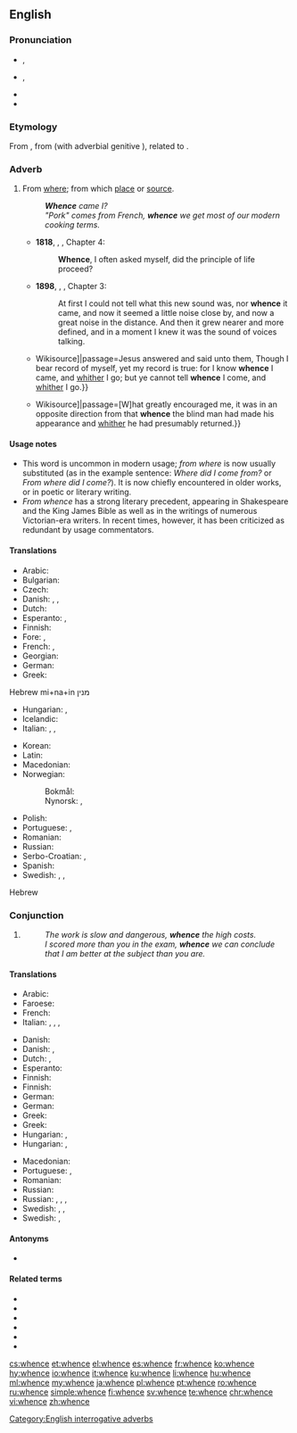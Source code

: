 ==English==
{{was wotd|2012|November|9}}

===Pronunciation===
* {{enPR|hwĕns}}, {{IPA|/ʍɛns/|lang=en}}
* {{qualifier|in accents with the [[wine-whine merger]]}} {{enPR|wĕns}}, {{IPA|/wɛns/|lang=en}}
* {{audio|en-us-whence.ogg|Audio (US)|lang=en}}
* {{rhymes|ɛns|lang=en}}

===Etymology===
From {{etyl|enm|en}} {{term|whennes|lang=enm}}, from {{etyl|ang|en}} {{term|hwanone|lang=ang}} (with adverbial genitive {{term|-s|lang=en}}), related to {{term|hwænne|lang=ang}}.

===Adverb===
{{en-adv|-}}

# From [[where]]; from which [[place]] or [[source]].
#: '''''Whence''' came I?''
#: ''"Pork" comes from French, '''whence''' we get most of our modern cooking terms.''
#* '''1818''', {{w|Mary Shelley}}, {{w|Frankenstein|''Frankenstein''}}, Chapter 4:
#*: '''Whence''', I often asked myself, did the principle of life proceed?
#* '''1898''', {{w|J. Meade Falkner}}, {{w|Moonfleet|''Moonfleet''}}, Chapter 3:
#*: At first I could not tell what this new sound was, nor '''whence''' it came, and now it seemed a little noise close by, and now a great noise in the distance. And then it grew nearer and more defined, and in a moment I knew it was the sound of voices talking.
#* {{quote-book|year=1611|title=King James Bible|section=John 8:14|url=[s:Bible (King James)/John{{!}}Wikisource]|passage=Jesus answered and said unto them, Though I bear record of myself, yet my record is true: for I know '''whence''' I came, and [[whither]] I go; but ye cannot tell '''whence''' I come, and [[whither]] I go.}}
#* {{quote-book|year=1883|author=Robert Louis Stevenson|title=Treasure Island|chapter=The Sea-chest|url=[s:Treasure Island/Chapter 4{{!}}Wikisource]|passage=[W]hat greatly encouraged me, it was in an opposite direction from that '''whence''' the blind man had made his appearance and [[whither]] he had presumably returned.}}

====Usage notes====
* This word is uncommon in modern usage; ''from where'' is now usually substituted (as in the example sentence: ''Where did I come from?'' or ''From where did I come?''). It is now chiefly encountered in older works, or in poetic or literary writing.
* ''From whence'' has a strong literary precedent, appearing in Shakespeare and the King James Bible as well as in the writings of numerous Victorian-era writers. In recent times, however, it has been criticized as redundant by usage commentators.

====Translations====
{{trans-top|from where; from which place or source}}
* Arabic: {{t|ar|من أين|tr=min ʾayn|sc=Arab}}
* Bulgarian: {{t+|bg|откъде|tr=otkădé|sc=Cyrl}}
* Czech: {{t+|cs|odkud}}
* Danish: {{t|da|hvorfra}}, {{t|da|hvoraf}}, {{t|da|hveden}}
* Dutch: {{t+|nl|waarvandaan}}
* Esperanto: {{t|eo|de kie}}, {{t|eo|el kie}}
* Finnish: {{t+|fi|mistä}}
* Fore: {{t|for|forrt}}, {{t|for|gerrt}}
* French: {{t+|fr|d'où}}, {{t|fr|d'oú}}
* Georgian: {{t|ka|საიდან|sc=Geor}}
* German: {{t+|de|woher}}
* Greek: {{t+|el|αφού|tr=afoú}}
Hebrew mi+na+in מנין
* Hungarian: {{t+|hu|honnan}}, {{t+|hu|honnét}}
* Icelandic: {{t+|is|hvaðan}}
* Italian: {{t+|it|onde}}, {{t+|it|donde}}, {{t+|it|[[da]] [[dove]]}}
{{trans-mid}}
* Korean: {{t|ko|어디서|tr=eo-di-seo|sc=Kore}}
* Latin: {{t+|la|unde}}
* Macedonian: {{t|mk|од каде|tr=od káde|sc=Cyrl}}
* Norwegian:
*: Bokmål: {{t|nb|hvorfra}}
*: Nynorsk: {{t|nn|kvar ifrå}}, {{t|nn|kor ifrå}}
* Polish: {{t+|pl|skąd}}
* Portuguese: {{t+|pt|donde}}, {{t|pt|de onde}}
* Romanian: {{t|ro|de unde}}
* Russian: {{t+|ru|откуда}}
* Serbo-Croatian: {{t+|sh|odakle}}, {{t+|sh|otkud}}
* Spanish: {{t|es|[[de]] [[donde]]}}
* Swedish: {{t+|sv|varifrån}}, {{t|sv|var i från}}, {{t+|sv|vadan}}
{{trans-bottom}}
Hebrew

===Conjunction===
{{en-con}}

# {{context|literary|poetic|lang=en}} {{non-gloss definition|used for introducing the result of a fact that has just been stated}}
#: ''The work is slow and dangerous, '''whence''' the high costs.''
#: ''I scored more than you in the exam, '''whence''' we can conclude that I am better at the subject than you are.''

====Translations====
{{trans-top|conjunction}}
* Arabic: {{t|ar|من حيث|tr=min ḥayṯ|sc=Arab}}
* Faroese: {{t|fo|hvaðani}}
* French: {{t+|fr|d'où}}
* Italian: {{t+|it|onde}}, {{t+|it|donde}}, {{t+|it|[[da]] [[dove]]}}, {{t+|it|[[da]] [[cui]]}}
{{trans-bottom}}

{{checktrans-top}}
* Danish: {{t|da|hvorfra}}
* Danish: {{t|da|hvorfra}}, {{t|da|hvoraf}}
* Dutch: {{t+check|nl|waarvandaan}}, {{t-check|nl|[[waar]] … [[vandaan]]…}}
* Esperanto: {{t|eo|el kie}}
* Finnish: {{t+|fi|mistä}}
* Finnish: {{t+|fi|mistä}}
* German: {{t+|de|woher}}
* German: {{t+check|de|woher}}
* Greek: {{t|el|από πού}}
* Greek: {{t|el|[[από]] [[όπου]]}}
* Hungarian: {{t+|hu|ahonnan}}, {{t+|hu|ahonnét}}
* Hungarian: {{t+|hu|ahonnan}}, {{t|hu|amiből}}
{{trans-mid}}
* Macedonian: {{t|mk|откаде|tr=ótkade|sc=Cyrl}}
* Portuguese: {{t|pt|[[de]] [[onde]]}}, {{t+|pt|donde}}
* Romanian: {{t|ro|de unde}}
* Russian: {{t+|ru|откуда}}
* Russian: {{t+|ru|откуда}}, {{t+|ru|отсюда}}, {{t+|ru|следовательно}}, {{t+|ru|значит}}
* Swedish: {{t+|sv|varifrån}}, {{t|sv|var i från}}, {{t+|sv|vadan}}
* Swedish: {{t+|sv|varav}}, {{t|sv|var av}}
{{trans-bottom}}

====Antonyms====
* {{sense|?}} {{l|en|whither}}

====Related terms====
* {{l|en|elsewhence}}
* {{l|en|thence}}
* {{l|en|hence}}
* {{l|en|whencever}}
* {{l|en|whencesoever}}
* {{l|en|whenceforth}}

[[Category:English interrogative adverbs]]

[[cs:whence]]
[[et:whence]]
[[el:whence]]
[[es:whence]]
[[fr:whence]]
[[ko:whence]]
[[hy:whence]]
[[io:whence]]
[[it:whence]]
[[ku:whence]]
[[li:whence]]
[[hu:whence]]
[[ml:whence]]
[[my:whence]]
[[ja:whence]]
[[pl:whence]]
[[pt:whence]]
[[ro:whence]]
[[ru:whence]]
[[simple:whence]]
[[fi:whence]]
[[sv:whence]]
[[te:whence]]
[[chr:whence]]
[[vi:whence]]
[[zh:whence]]